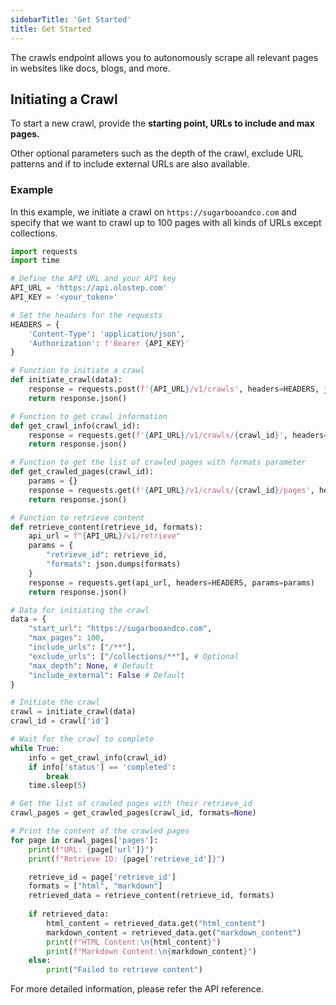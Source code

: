 ```yaml
---
sidebarTitle: 'Get Started'
title: Get Started
---
```


The crawls endpoint allows you to autonomously scrape all relevant pages in websites like docs, blogs, and more.

## Initiating a Crawl

To start a new crawl, provide the **starting point, URLs to include and max pages.**

Other optional parameters such as the depth of the crawl, exclude URL patterns and if to include external URLs are also available.

### Example
In this example, we initiate a crawl on `https://sugarbooandco.com` and specify that we want to crawl up to 100 pages with all kinds of URLs except collections.

<CodeGroup>

```python crawl.py
import requests
import time

# Define the API URL and your API key
API_URL = 'https://api.olostep.com'
API_KEY = '<your_token>'

# Set the headers for the requests
HEADERS = {
    'Content-Type': 'application/json',
    'Authorization': f'Bearer {API_KEY}'
}

# Function to initiate a crawl
def initiate_crawl(data):
    response = requests.post(f'{API_URL}/v1/crawls', headers=HEADERS, json=data)
    return response.json()

# Function to get crawl information
def get_crawl_info(crawl_id):
    response = requests.get(f'{API_URL}/v1/crawls/{crawl_id}', headers=HEADERS)
    return response.json()

# Function to get the list of crawled pages with formats parameter
def get_crawled_pages(crawl_id):
    params = {}
    response = requests.get(f'{API_URL}/v1/crawls/{crawl_id}/pages', headers=HEADERS, params=params)
    return response.json()

# Function to retrieve content
def retrieve_content(retrieve_id, formats):
    api_url = f"{API_URL}/v1/retrieve"
    params = {
        "retrieve_id": retrieve_id,
        "formats": json.dumps(formats)
    }
    response = requests.get(api_url, headers=HEADERS, params=params)
    return response.json()

# Data for initiating the crawl
data = {
    "start_url": "https://sugarbooandco.com",
    "max_pages": 100,
    "include_urls": ["/**"],
    "exclude_urls": ["/collections/**"], # Optional
    "max_depth": None, # Default
    "include_external": False # Default
}

# Initiate the crawl
crawl = initiate_crawl(data)
crawl_id = crawl['id']

# Wait for the crawl to complete
while True:
    info = get_crawl_info(crawl_id)
    if info['status'] == 'completed':
        break
    time.sleep(5)

# Get the list of crawled pages with their retrieve_id
crawl_pages = get_crawled_pages(crawl_id, formats=None)

# Print the content of the crawled pages
for page in crawl_pages['pages']:
    print(f"URL: {page['url']}")
    print(f"Retrieve ID: {page['retrieve_id']}")

    retrieve_id = page['retrieve_id']
    formats = ["html", "markdown"]
    retrieved_data = retrieve_content(retrieve_id, formats)
    
    if retrieved_data:
        html_content = retrieved_data.get("html_content")
        markdown_content = retrieved_data.get("markdown_content")
        print(f"HTML Content:\n{html_content}")
        print(f"Markdown Content:\n{markdown_content}")
    else:
        print("Failed to retrieve content")
```

</CodeGroup>

For more detailed information, please refer the API reference.